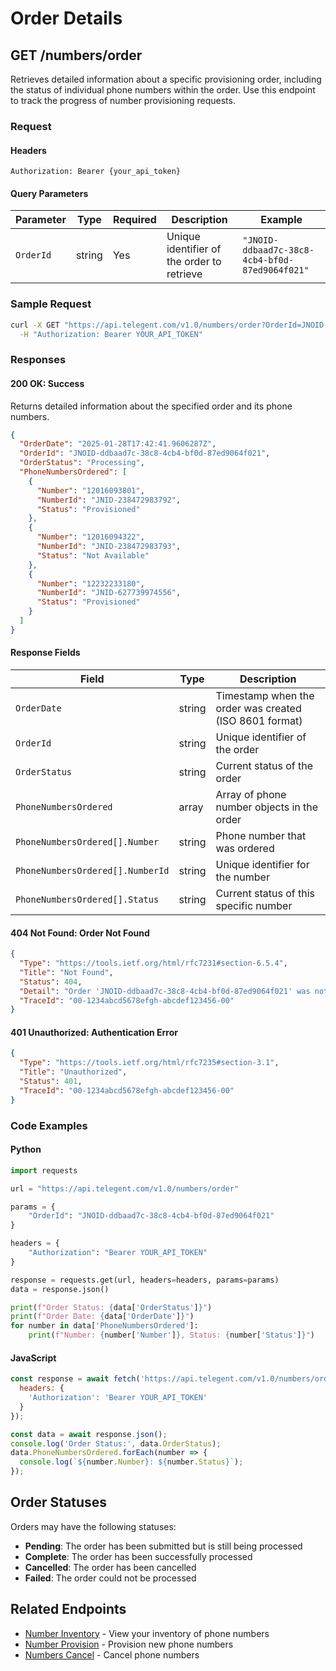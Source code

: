 # Order Details

## GET /numbers/order

Retrieves detailed information about a specific provisioning order, including the status of individual phone numbers within the order. Use this endpoint to track the progress of number provisioning requests.

### Request

#### Headers

```
Authorization: Bearer {your_api_token}
```

#### Query Parameters

| Parameter | Type | Required | Description | Example |
| --- | --- | --- | --- | --- |
| `OrderId` | string | Yes | Unique identifier of the order to retrieve | `"JNOID-ddbaad7c-38c8-4cb4-bf0d-87ed9064f021"` |

### Sample Request

```bash
curl -X GET "https://api.telegent.com/v1.0/numbers/order?OrderId=JNOID-ddbaad7c-38c8-4cb4-bf0d-87ed9064f021" \
  -H "Authorization: Bearer YOUR_API_TOKEN"
```

### Responses

#### 200 OK: Success

Returns detailed information about the specified order and its phone numbers.

```json
{
  "OrderDate": "2025-01-28T17:42:41.9606287Z",
  "OrderId": "JNOID-ddbaad7c-38c8-4cb4-bf0d-87ed9064f021",
  "OrderStatus": "Processing",
  "PhoneNumbersOrdered": [
    {
      "Number": "12016093801",
      "NumberId": "JNID-238472983792",
      "Status": "Provisioned"
    },
    {
      "Number": "12016094322",
      "NumberId": "JNID-238472983793",
      "Status": "Not Available"
    },
    {
      "Number": "12232233180",
      "NumberId": "JNID-627739974556",
      "Status": "Provisioned"
    }
  ]
}
```

#### Response Fields

| Field | Type | Description |
| --- | --- | --- |
| `OrderDate` | string | Timestamp when the order was created (ISO 8601 format) |
| `OrderId` | string | Unique identifier of the order |
| `OrderStatus` | string | Current status of the order |
| `PhoneNumbersOrdered` | array | Array of phone number objects in the order |
| `PhoneNumbersOrdered[].Number` | string | Phone number that was ordered |
| `PhoneNumbersOrdered[].NumberId` | string | Unique identifier for the number |
| `PhoneNumbersOrdered[].Status` | string | Current status of this specific number |

#### 404 Not Found: Order Not Found

```json
{
  "Type": "https://tools.ietf.org/html/rfc7231#section-6.5.4",
  "Title": "Not Found",
  "Status": 404,
  "Detail": "Order 'JNOID-ddbaad7c-38c8-4cb4-bf0d-87ed9064f021' was not found.",
  "TraceId": "00-1234abcd5678efgh-abcdef123456-00"
}
```

#### 401 Unauthorized: Authentication Error

```json
{
  "Type": "https://tools.ietf.org/html/rfc7235#section-3.1",
  "Title": "Unauthorized",
  "Status": 401,
  "TraceId": "00-1234abcd5678efgh-abcdef123456-00"
}
```

### Code Examples

#### Python

```python
import requests

url = "https://api.telegent.com/v1.0/numbers/order"

params = {
    "OrderId": "JNOID-ddbaad7c-38c8-4cb4-bf0d-87ed9064f021"
}

headers = {
    "Authorization": "Bearer YOUR_API_TOKEN"
}

response = requests.get(url, headers=headers, params=params)
data = response.json()

print(f"Order Status: {data['OrderStatus']}")
print(f"Order Date: {data['OrderDate']}")
for number in data['PhoneNumbersOrdered']:
    print(f"Number: {number['Number']}, Status: {number['Status']}")
```

#### JavaScript

```javascript
const response = await fetch('https://api.telegent.com/v1.0/numbers/order?OrderId=JNOID-ddbaad7c-38c8-4cb4-bf0d-87ed9064f021', {
  headers: {
    'Authorization': 'Bearer YOUR_API_TOKEN'
  }
});

const data = await response.json();
console.log('Order Status:', data.OrderStatus);
data.PhoneNumbersOrdered.forEach(number => {
  console.log(`${number.Number}: ${number.Status}`);
});
```

## Order Statuses

Orders may have the following statuses:

- **Pending**: The order has been submitted but is still being processed
- **Complete**: The order has been successfully processed
- **Cancelled**: The order has been cancelled
- **Failed**: The order could not be processed

## Related Endpoints

- [Number Inventory](/api-reference/intelligent-mobile-numbers/number-inventory) - View your inventory of phone numbers
- [Number Provision](/api-reference/intelligent-mobile-numbers/number-provision) - Provision new phone numbers
- [Numbers Cancel](/api-reference/intelligent-mobile-numbers/numbers-cancel) - Cancel phone numbers